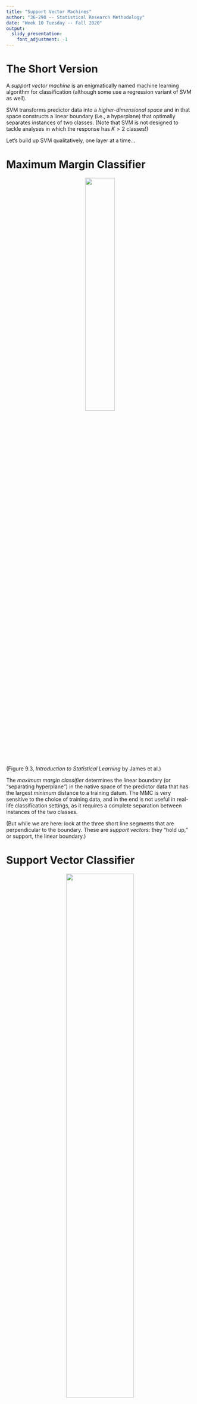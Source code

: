 ```yaml
---
title: "Support Vector Machines"
author: "36-290 -- Statistical Research Methodology"
date: "Week 10 Tuesday -- Fall 2020"
output: 
  slidy_presentation:
    font_adjustment: -1
---
```


The Short Version
===

A *support vector machine* is an enigmatically named machine learning algorithm for classification (although some use a regression variant of SVM as well).

SVM transforms predictor data into a *higher-dimensional space* and in that space constructs a linear boundary (i.e., a hyperplane) that optimally separates instances of two classes. (Note that SVM is not designed to tackle analyses in which the response has $K > 2$ classes!)

Let's build up SVM qualitatively, one layer at a time...

Maximum Margin Classifier
===

<center>![](http://www.stat.cmu.edu/~pfreeman/Figure_9.3.png){width=40%}</center>

(Figure 9.3, *Introduction to Statistical Learning* by James et al.)

The *maximum margin classifier* determines the linear boundary (or "separating hyperplane") in the native space of the predictor data that has the largest *minimum* distance to a training datum. The MMC is very sensitive to the choice of training data, and in the end is not useful in real-life classification settings, as it requires a complete separation between instances of the two classes.

(But while we are here: look at the three short line segments that are perpendicular to the boundary. These are *support vectors*: they "hold up," or support, the linear boundary.)

Support Vector Classifier
===

<center>![](http://www.stat.cmu.edu/~pfreeman/Figure_9.7.png){width=60%}</center>

(Figure 9.7, *Introduction to Statistical Learning* by James et al.)

The *support vector classifier* improves upon the MMC by allowing instances of the two classes to overlap. (Good!) It still determines a linear boundary in the native space of the predictor data, and adds to MMC a tuning parameter (conventionally $C$ or "cost") that controls for the rate of boundary violations. As $C \rightarrow \infty$, the SVC becomes more tolerant to violations.

The figure above shows modeled linear boundaries given four different values of $C$, from more tolerant of violations at upper left (high $C$) to less tolerant at lower right (low $C$). Determining the appropriate value of $C$ requires splitting training data into training and validation datasets, or applying cross-validation with the training set data.

Support Vector Machine
===

<center>![](http://www.stat.cmu.edu/~pfreeman/Figure_9.9.png){width=60%}</center>

(Figure 9.9, *Introduction to Statistical Learning* by James et al.)

And finally, the *support vector machine*. SVM is an extension to SVC that, like SVC, utilizes a linear boundary that can be violated, but that defines that boundary in a higher-dimensional space.

Example: SVM with a polynomial kernel of degree 2 transforms a space where $p=2$ to one where $p=5$:
$$
\{X_1,X_2\} \rightarrow \{X_1,X_2,X_1^2,X_2^2,X_1X_2\}
$$

What is a kernel, you ask. The mathematical details are complex are will not be recreated here, particularly as they don't particularly help one build intuition about what SVM does. Ultimately, SVM

- determines an optimal linear boundary in a space of dimensionality $> p$;
- uses inner (or dot) products to solve for that linear boundary; and
- exploits the fact that evaluating kernel functions in the native $p$-dimensional space of the data is equivalent (and far less computationally intensive!) to explicitly transforming the data vectors to a higher-dimensional space and computing inner products there. (This is the so-called "kernel trick.")

Different kernels encapsulate different mappings to higher-dimensional spaces and thus lead to the creation of *different boundaries*. (Hence SVM with different kernel choices will yield different test set MCR values!) Common kernel choices are `linear` (which is actually equivalent to SVC...hence no kernel trick here), `polynomial`, and `radial`. Note that each has tuning parameters. For instance, for the `polynomial` kernel, the tuning parameters are the cost $C$ and the polynomial degree $d$.

